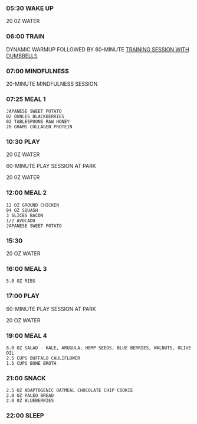 
<div className={styles["Welcome"]}>

### 05:30 WAKE UP
20 0Z WATER

### 06:00 TRAIN
DYNAMIC WARMUP FOLLOWED BY 60-MINUTE [TRAINING SESSION WITH DUMBBELLS](https://www.onemonthgains.com/004-training-with-dumbbells)

###  07:00 MINDFULNESS
20-MINUTE MINDFULNESS SESSION 

### 07:25 MEAL 1

```
JAPANESE SWEET POTATO
02 OUNCES BLACKBERRIES
02 TABLESPOONS RAW HONEY
20 GRAMS COLLAGEN PROTEIN
```

### 10:30 PLAY
20 0Z WATER

60-MINUTE PLAY SESSION AT PARK

20 0Z WATER

### 12:00 MEAL 2

```
12 OZ GROUND CHICKEN
04 OZ SQUASH
3 SLICES BACON
1/2 AVOCADO
JAPANESE SWEET POTATO
```

### 15:30
20 OZ WATER

### 16:00 MEAL 3
```
5.0 OZ RIBS
```

### 17:00 PLAY
60-MINUTE PLAY SESSION AT PARK

20 OZ WATER

### 19:00 MEAL 4

```
8.0 OZ SALAD - KALE, ARUGULA, HEMP SEEDS, BLUE BERRIES, WALNUTS, OLIVE OIL
2.5 CUPS BUFFALO CAULIFLOWER
1.5 CUPS BONE BROTH
```

### 21:00 SNACK

```
2.5 OZ ADAPTOGENIC OATMEAL CHOCOLATE CHIP COOKIE
2.0 OZ PALEO BREAD
2.0 0Z BLUEBERRIES
```

### 22:00 SLEEP


</div>
